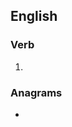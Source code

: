 ==English==

===Verb===
{{head|en|verb form}}

# {{en-third-person singular of|scathe}}

===Anagrams===
* {{anagrams|en|a=acehsst|'staches|chasest|sachets|she-cats|staches}}